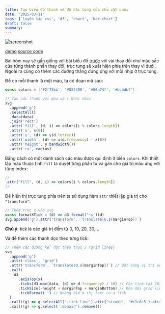```yaml
---
title: Tạo biểu đồ thanh về độ hài lòng của chủ vật nuôi
date: '2025-03-11'
tags: ['luyện tập css', 'd3', 'chart', 'bar chart']
draft: false
summary:
---
```


![screenshot](/static/images/d4d737da-fa8b-4da7-82d8-8f18cb1e336c/ea67321f960342e9975780d57fd4cd74.png)

[demo](https://haingdc.github.io/pet-to-happy-life-research-chart)
[source code](https://github.com/haingdc/pet-to-happy-life-research-chart)

Bài hôm nay sẽ gần giống với bài biểu đồ [trước](/blog/bieu-do-thanh-ly-do-hoc-tieng-anh) với vài thay đổi như màu sắc của từng thành phần thay đổi, trục tung sẽ xuất hiện phía trên thay vì dưới. Ngoài ra cũng có thêm các đường thẳng đứng ứng với mỗi nhịp ở trục tung.

Để có mỗi thanh là một màu, ta có đoạn mã sau:

```js
const colors = ['#2f75bb', '#882490', '#00a74f', '#bcbdbf']

// Tạo các thanh với màu sắc khác nhau
svg
  .append('g')
  .selectAll()
  .data(data)
  .join('rect')
  .attr('fill', (d, i) => colors[i % colors.length])
  .attr('x', x(0))
  .attr('y', (d) => y(d.letter))
  .attr('width', (d) => x(d.frequency) - x(0))
  .attr('height', y.bandwidth())
  .attr('rx', radius)
```

Bằng cách có một danh sách các màu được qui định ở biến `colors`. Khi thiết lập màu thuộc tính `fill` ta duyệt từng phần tử và gán cho giá trị màu ứng với từng index:

```js
//
.attr("fill", (d, i) => colors[i % colors.length])
//
```

Để hiển thị trục tung phía trên ta sử dụng hàm `attr` thiết lập giá trị cho `"transform"`:

```js
// Thêm trục x vào svg
const formatXTick = (d) => d3.format('~s')(d)
svg.append('g').attr('transform', `translate(0,${marginTop})`)
```

**Chú ý**: tick là các giá trị đếm từ 0, 10, 20, 30,...

Và để thêm các thanh dọc theo từng tick:

```js
// Thêm các đường kẻ dọc theo trục x (grid lines)
svg
  .append('g')
  .attr('class', 'grid')
  .attr('transform', `translate(0,${marginTop})`) // Đặt cùng vị trí với trục x
  .call(
    d3
      .axisTop(x)
      .ticks(d3.max(data, (d) => d.frequency) / 10) // Các tick tại 10, 20, 30,...
      .tickSize(-height + marginTop + marginBottom) // Kéo dài grid lines xuống dưới
      .tickFormat('') // Không hiển thị text của tick
  )
  .call((g) => g.selectAll('.tick line').attr('stroke', '#c1c0c3').attr('stroke-width', 0.7)) // Đặt màu cho đường grid
  .call((g) => g.select('.domain').remove())
```
